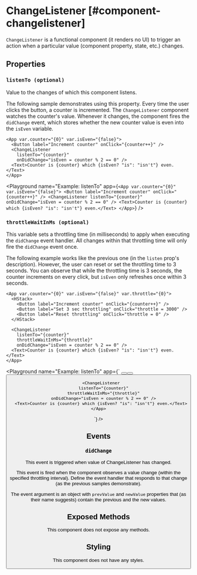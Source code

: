 
# ChangeListener [#component-changelistener]

`ChangeListener` is a functional component (it renders no UI) to trigger an action when a particular value (component property, state, etc.) changes.



## Properties

### `listenTo (optional)`

Value to the changes of which this component listens.

The following sample demonstrates using this property. Every time the user clicks the button, a counter is incremented. The `ChangeListener` component watches the counter's value. Whenever it changes, the component fires the `didChange` event, which stores whether the new counter value is even into the `isEven` variable.

```ueml copy
<App var.counter="{0}" var.isEven="{false}">
  <Button label="Increment counter" onClick="{counter++}" />
  <ChangeListener
    listenTo="{counter}"
    onDidChange="isEven = counter % 2 == 0" />
  <Text>Counter is {counter} which {isEven? "is": "isn't"} even.</Text>
</App>
```

<Playground
  name="Example: listenTo"
  app={`
    <App var.counter="{0}" var.isEven="{false}">
      <Button label="Increment counter" onClick="{counter++}" />
      <ChangeListener
        listenTo="{counter}"
        onDidChange="isEven = counter % 2 == 0" />
      <Text>Counter is {counter} which {isEven? "is": "isn't"} even.</Text>
    </App>
  `}
/>

### `throttleWaitInMs (optional)`

This variable sets a throttling time (in milliseconds) to apply when executing the `didChange` event handler. All changes within that throttling time will only fire the `didChange` event once.

The following example works like the previous one (in the `listen` prop's description). However, the user can reset or set the throttling time to 3 seconds. You can observe that while the throttling time is 3 seconds, the counter increments on every click, but `isEven` only refreshes once within 3 seconds.

```ueml copy
<App var.counter="{0}" var.isEven="{false}" var.throttle="{0}">
  <HStack>
    <Button label="Increment counter" onClick="{counter++}" />
    <Button label="Set 3 sec throttling" onClick="throttle = 3000" />
    <Button label="Reset throttling" onClick="throttle = 0" />
  </HStack>

  <ChangeListener
    listenTo="{counter}"
    throttleWaitInMs="{throttle}"
    onDidChange="isEven = counter % 2 == 0" />
  <Text>Counter is {counter} which {isEven? "is": "isn't"} even.</Text>
</App>
```

<Playground
    name="Example: listenTo"
    app={`
    <App var.counter="{0}" var.isEven="{false}" var.throttle="{0}">
      <HStack>
        <Button label="Increment counter" onClick="{counter++}" />
        <Button label="Set 3 sec throttling" onClick="throttle = 3000" />
        <Button label="Reset throttling" onClick="throttle = 0" />
      </HStack>

      <ChangeListener
        listenTo="{counter}"
        throttleWaitInMs="{throttle}"
        onDidChange="isEven = counter % 2 == 0" />
      <Text>Counter is {counter} which {isEven? "is": "isn't"} even.</Text>
    </App>
  `}
/>

## Events

### `didChange`

This event is triggered when value of ChangeListener has changed.

This event is fired when the component observes a value change (within the specified throttling interval). Define the event handler that responds to that change (as the previous samples demonstrate).

The event argument is an object with `prevValue` and `newValue` properties that (as their name suggests) contain the previous and the new values.

## Exposed Methods

This component does not expose any methods.

## Styling

This component does not have any styles.
